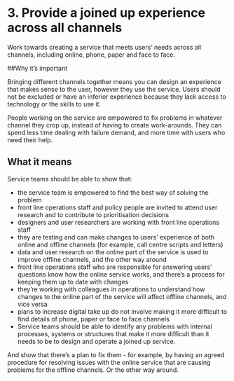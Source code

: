 # 3. Provide a joined up experience across all channels

Work towards creating a service that meets users’ needs across all channels, including online, phone, paper and face to face.

##Why it’s important

Bringing different channels together means you can design an experience that makes sense to the user, however they use the service. Users should not be excluded or have an inferior experience because they lack access to technology or the skills to use it.

People working on the service are empowered to fix problems in whatever channel they crop up, instead of having to create work-arounds. They can spend less time dealing with failure demand, and more time with users who need their help.

## What it means

Service teams should be able to show that:

- the service team is empowered to find the best way of solving the problem
- front line operations staff and policy people are invited to attend user research and to contribute to prioritisation decisions
- designers and user researchers are working with front line operations staff
- they are testing and can make changes to users’ experience of both online and offline channels (for example, call centre scripts and letters)
- data and user research on the online part of the service is used to improve offline channels, and the other way around
- front line operations staff who are responsible for answering users’ questions know how the online service works, and there’s a process for keeping them up to date with changes
- they’re working with colleagues in operations to understand how changes to the online part of the service will affect offline channels, and vice versa
- plans to increase digital take up do not involve making it more difficult to find details of phone, paper or face to face channels
- Service teams should be able to identify any problems with internal processes, systems or structures that make it more difficult than it needs to be to design and operate a joined up service.

And show that there’s a plan to fix them - for example, by having an agreed procedure for resolving issues with the online service that are causing problems for the offline channels. Or the other way around.